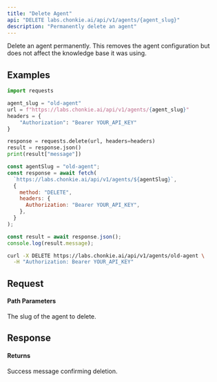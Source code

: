 ```yaml
---
title: "Delete Agent"
api: "DELETE labs.chonkie.ai/api/v1/agents/{agent_slug}"
description: "Permanently delete an agent"
---
```


Delete an agent permanently. This removes the agent configuration but does not affect the knowledge base it was using.

## Examples

<CodeGroup>

```python Python
import requests

agent_slug = "old-agent"
url = f"https://labs.chonkie.ai/api/v1/agents/{agent_slug}"
headers = {
    "Authorization": "Bearer YOUR_API_KEY"
}

response = requests.delete(url, headers=headers)
result = response.json()
print(result["message"])
```

```javascript JavaScript
const agentSlug = "old-agent";
const response = await fetch(
  `https://labs.chonkie.ai/api/v1/agents/${agentSlug}`,
  {
    method: "DELETE",
    headers: {
      Authorization: "Bearer YOUR_API_KEY",
    },
  }
);

const result = await response.json();
console.log(result.message);
```

```bash cURL
curl -X DELETE https://labs.chonkie.ai/api/v1/agents/old-agent \
  -H "Authorization: Bearer YOUR_API_KEY"
```

</CodeGroup>

## Request

#### Path Parameters

<ParamField path="agent_slug" type="string" required>
  The slug of the agent to delete.
</ParamField>

## Response

#### Returns

<ResponseField name="message" type="string">
  Success message confirming deletion.
</ResponseField>
